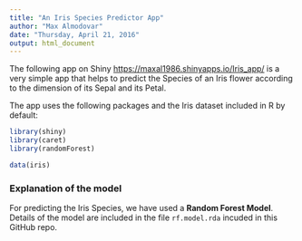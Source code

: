 ```yaml
---
title: "An Iris Species Predictor App"
author: "Max Almodovar"
date: "Thursday, April 21, 2016"
output: html_document
---
```


The following app on Shiny <https://maxal1986.shinyapps.io/Iris_app/> is a very simple app that helps to predict the Species of an Iris flower according to the dimension of its Sepal and its Petal.

The app uses the following packages and the Iris dataset included in R by default:

```r
library(shiny)
library(caret)
library(randomForest)

data(iris)
```

### Explanation of the model

For predicting the Iris Species, we have used a **Random Forest Model**. Details of the model are included in the file `rf.model.rda` incuded in this GitHub repo.
